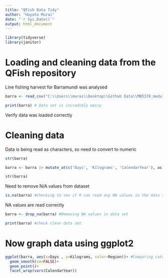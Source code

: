 ```yaml
---
title: "QFish Data Tidy"
author: "Hayato Murai"
date: "`r Sys.Date()`"
output: html_document
---
```


```r
library(tidyverse)
library(janitor)
```
# Loading and cleaning data from the QFish repository 

Line fishing harvest for Barramundi was analysed 

```r

barra <- read_csv("C:\\Users\\murai\\Desktop\\Github Data\\MB5370_module4_personal\\data\\export1.csv")

print(barra) # Data set is incredibly messy

```
Verify data was loaded correctly

# Cleaning data
Data is being read as characters, so need to convert to numeric 
```r
str(barra)

barra <- barra |> mutate_at(c('Days', 'Kilograms', 'CalendarYear'), as.numeric) #This also solves the problem of NA variations

str(barra)

```

Need to remove N/A values from dataset

```r

is.na(barra) #checking to see if R can read any NA values in the data set

```
NA values are read correctly 

```r

barra <- drop_na(barra) #Removing NA values in data set

print(barra) #check clean data set

```
# Now graph data using ggplot2

```r

ggplot(barra, aes(x=Days , y=Kilograms, color=Region))+ #Comparing catch tonnage over time
  geom_smooth(se=FALSE)+
  geom_point()+
  facet_wrap(vars(CalendarYear))
  
```






